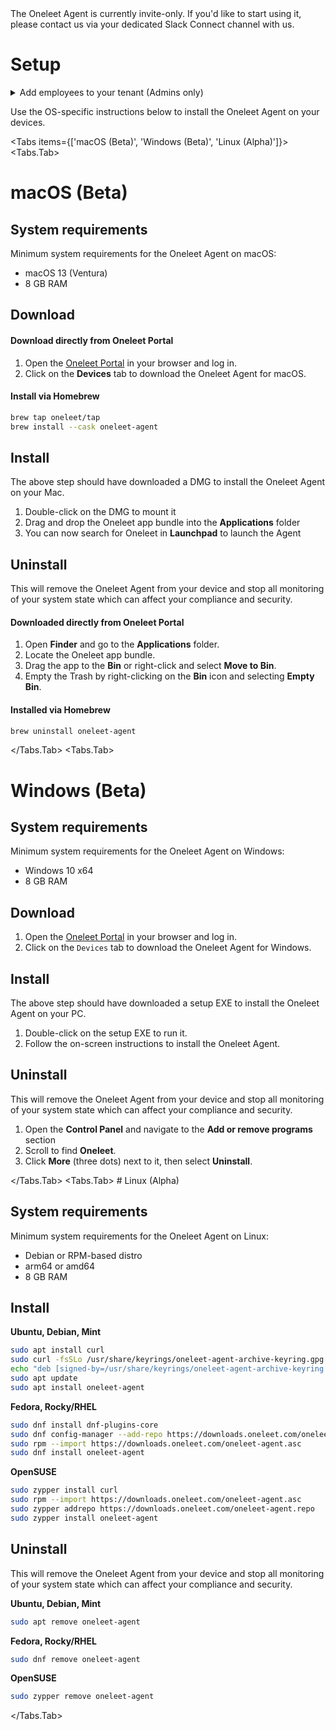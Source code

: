 
<Callout type="warning">
  The Oneleet Agent is currently invite-only. If you'd like to start using it, please contact us via your dedicated Slack Connect channel with us.
</Callout>

# Setup

<details>
<summary>Add employees to your tenant (Admins only)</summary>

1. Go to the [Oneleet Dashboard](https://app.oneleet.com).
2. Click on the `People` tab.
3. Make sure everyone you want to add is either a tenant member or an employee.
<Callout type="info">
  An employee has access to the [Oneleet Portal](https://portal.oneleet.com), while a tenant member has access to both the [Dashboard](https://app.oneleet.com) as well as the Portal.
</Callout>
</details>

Use the OS-specific instructions below to install the Oneleet Agent on your devices.

<Tabs items={['macOS (Beta)', 'Windows (Beta)', 'Linux (Alpha)']}>
  <Tabs.Tab>
  # macOS (Beta)

## System requirements

Minimum system requirements for the Oneleet Agent on macOS:

- macOS 13 (Ventura)
- 8 GB RAM

## Download

#### Download directly from Oneleet Portal

1. Open the [Oneleet Portal](https://portal.oneleet.com) in your browser and log in.
2. Click on the **Devices** tab to download the Oneleet Agent for macOS.

#### Install via Homebrew

```bash
brew tap oneleet/tap
brew install --cask oneleet-agent
```

## Install

The above step should have downloaded a DMG to install the Oneleet Agent on your Mac.

1. Double-click on the DMG to mount it
2. Drag and drop the Oneleet app bundle into the **Applications** folder
3. You can now search for Oneleet in **Launchpad** to launch the Agent

## Uninstall

<Callout type="warning">
  This will remove the Oneleet Agent from your device and stop all monitoring of
  your system state which can affect your compliance and security.
</Callout>

#### Downloaded directly from Oneleet Portal

1. Open **Finder** and go to the **Applications** folder.
2. Locate the Oneleet app bundle.
3. Drag the app to the **Bin** or right-click and select **Move to Bin**.
4. Empty the Trash by right-clicking on the **Bin** icon and selecting **Empty Bin**.

#### Installed via Homebrew

```bash
brew uninstall oneleet-agent
```
  </Tabs.Tab>
  <Tabs.Tab>
# Windows (Beta)

## System requirements

Minimum system requirements for the Oneleet Agent on Windows:

- Windows 10 x64
- 8 GB RAM

## Download

1. Open the [Oneleet Portal](https://portal.oneleet.com) in your browser and log in.
2. Click on the `Devices` tab to download the Oneleet Agent for Windows.

## Install

The above step should have downloaded a setup EXE to install the Oneleet Agent on your PC.

1. Double-click on the setup EXE to run it.
2. Follow the on-screen instructions to install the Oneleet Agent.

## Uninstall

<Callout type="warning">
  This will remove the Oneleet Agent from your device and stop all monitoring of
  your system state which can affect your compliance and security.
</Callout>

1. Open the **Control Panel** and navigate to the **Add or remove programs** section
2. Scroll to find **Oneleet**.
3. Click **More** (three dots) next to it, then select **Uninstall**.

  </Tabs.Tab>
  <Tabs.Tab>
    # Linux (Alpha)

## System requirements

Minimum system requirements for the Oneleet Agent on Linux:

- Debian or RPM-based distro
- arm64 or amd64
- 8 GB RAM

## Install

**Ubuntu, Debian, Mint**

```bash
sudo apt install curl
sudo curl -fsSLo /usr/share/keyrings/oneleet-agent-archive-keyring.gpg https://downloads.oneleet.com/oneleet-agent-archive-keyring.gpg
echo "deb [signed-by=/usr/share/keyrings/oneleet-agent-archive-keyring.gpg] https://downloads.oneleet.com/agent/linux/debian stable main" | sudo tee /etc/apt/sources.list.d/oneleet-agent-release.list
sudo apt update
sudo apt install oneleet-agent
```

**Fedora, Rocky/RHEL**

```bash
sudo dnf install dnf-plugins-core
sudo dnf config-manager --add-repo https://downloads.oneleet.com/oneleet-agent.repo
sudo rpm --import https://downloads.oneleet.com/oneleet-agent.asc
sudo dnf install oneleet-agent
```

**OpenSUSE**

```bash
sudo zypper install curl
sudo rpm --import https://downloads.oneleet.com/oneleet-agent.asc
sudo zypper addrepo https://downloads.oneleet.com/oneleet-agent.repo
sudo zypper install oneleet-agent
```

## Uninstall

<Callout type="warning">
  This will remove the Oneleet Agent from your device and stop all monitoring of
  your system state which can affect your compliance and security.
</Callout>

**Ubuntu, Debian, Mint**

```bash
sudo apt remove oneleet-agent
```

**Fedora, Rocky/RHEL**

```bash
sudo dnf remove oneleet-agent
```

**OpenSUSE**

```bash
sudo zypper remove oneleet-agent
```
  </Tabs.Tab>
</Tabs>
